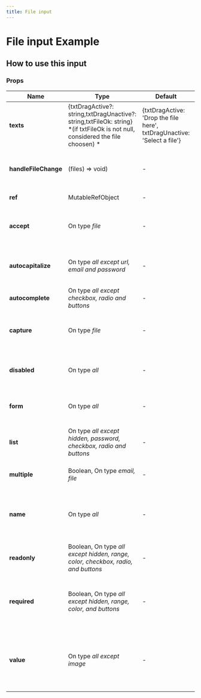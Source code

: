```yaml
---
title: File input
---
```


# File input Example

<ExampleFileInput
/>

## How to use this input
### Props
| Name                      | Type                                                                                         | Default     | Description                                                                                                                                                         |
| -------------             | --------                                                                                     | ----------- | ----------------------------------------------------------------------------------------------------------------------------                                        |
| **texts**                 | \{txtDragActive?: string,txtDragUnactive?: string,txtFileOk: string\} *(if txtFileOk is not null, considered the file choosen) *                                                                              | \{txtDragActive: 'Drop the file here', txtDragUnactive: 'Select a file'\}  | Displayed string, if set in parent, can use translation. |
| **handleFileChange**      | (files) => void)                                                                             | -           | Triggered function when the choosen file changes.                                                                                                                   |
| **ref**                   | MutableRefObject                                                                       | -           | File reference.                                                                                                                                                     |
| **accept**                | On type *file*                                                                               | -           | Hint for expected file type in file upload controls.                                                                                                                |
| **autocapitalize**        | On type *all except url, email and password*                                                 | -           | Controls automatic capitalization in inputted text.                                                                                                                 |
| **autocomplete**          | On type *all except checkbox, radio and buttons*                                             | -           | Hint for form autofill feature.                                                                                                                                     |
| **capture**               | On type *file*                                                                               | -           | Media capture input method in file upload controls.                                                                                                                 |
| **disabled**              | On type *all*                                                                                | -           | Whether the user can interract with the input or not.                                                                                                               |
| **form**                  | On type *all*                                                                                | -           | 	Associates the control with a form element.                                                                                                                        |
| **list**                  | On type *all except hidden, password, checkbox, radio and buttons*                           | -           | 	Value of the id attribute of the datalist of autocomplete options.                                                                                                 |
| **multiple**              | Boolean, On type *email, file*                                                               | -           | Whether to allow multiple values.                                                                                                                                   |
| **name**                  | On type *all*                                                                                | -           | 	Name of the form control. Submitted with the form as part of a name/value pair.                                                                                    |
| **readonly**              | Boolean, On type *all except hidden, range, color, checkbox, radio, and buttons*             | -           | The value is not editable.                                                                                                                                          |
| **required**              | Boolean, On type *all except hidden, range, color, and buttons*                              | -           | A value is required or must be checked for the form to be submittable.                                                                                              |
| **value**                 | On type *all except image*                                                                   | -           | The value of the control. When specified in the HTML, corresponds to the initial value.                                                                             |
